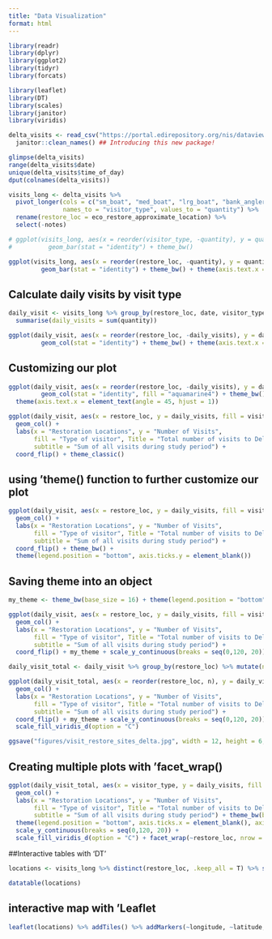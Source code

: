 ```yaml
---
title: "Data Visualization"
format: html
---
```


```r

library(readr)
library(dplyr)
library(ggplot2)
library(tidyr)
library(forcats)

library(leaflet)
library(DT)
library(scales)
library(janitor)
library(viridis)
```

```r
delta_visits <- read_csv("https://portal.edirepository.org/nis/dataviewer?packageid=edi.587.1&entityid=cda8c1384af0089b506d51ad8507641f") %>% 
  janitor::clean_names() ## Introducing this new package!

```

```r

glimpse(delta_visits)
range(delta_visits$date)
unique(delta_visits$time_of_day)
dput(colnames(delta_visits))

```

```r

visits_long <- delta_visits %>% 
  pivot_longer(cols = c("sm_boat", "med_boat", "lrg_boat", "bank_angler", "scientist", "cars"), 
               names_to = "visitor_type", values_to = "quantity") %>% 
  rename(restore_loc = eco_restore_approximate_location) %>% 
  select(-notes)

```

```r

# ggplot(visits_long, aes(x = reorder(visitor_type, -quantity), y = quantity)) + 
#          geom_bar(stat = "identity") + theme_bw()

ggplot(visits_long, aes(x = reorder(restore_loc, -quantity), y = quantity)) + 
         geom_bar(stat = "identity") + theme_bw() + theme(axis.text.x = element_text(angle = 45, hjust = 1))

```

## Calculate daily visits by visit type

```r

daily_visit <- visits_long %>% group_by(restore_loc, date, visitor_type) %>% 
  summarise(daily_visits = sum(quantity))

ggplot(daily_visit, aes(x = reorder(restore_loc, -daily_visits), y = daily_visits)) + 
         geom_col(stat = "identity") + theme_bw() + theme(axis.text.x = element_text(angle = 45, hjust = 1))

```
## Customizing our plot

```r

ggplot(daily_visit, aes(x = reorder(restore_loc, -daily_visits), y = daily_visits)) + 
         geom_col(stat = "identity", fill = "aquamarine4") + theme_bw() + 
  theme(axis.text.x = element_text(angle = 45, hjust = 1))

```

```r

ggplot(daily_visit, aes(x = restore_loc, y = daily_visits, fill = visitor_type)) +
  geom_col() +
  labs(x = "Restoration Locations", y = "Number of Visits",
       fill = "Type of visitor", Title = "Total number of visits to Delta Restoration sites by visitor type",
       subtitle = "Sum of all visits during study period") +
  coord_flip() + theme_classic()

```

## using 'theme() function to further customize our plot

```r
ggplot(daily_visit, aes(x = restore_loc, y = daily_visits, fill = visitor_type)) +
  geom_col() +
  labs(x = "Restoration Locations", y = "Number of Visits",
       fill = "Type of visitor", Title = "Total number of visits to Delta Restoration sites by visitor type",
       subtitle = "Sum of all visits during study period") +
  coord_flip() + theme_bw() +
  theme(legend.position = "bottom", axis.ticks.y = element_blank())

```
## Saving theme into an object

```r

my_theme <- theme_bw(base_size = 16) + theme(legend.position = "bottom", axis.ticks.y = element_blank())

```

```r

ggplot(daily_visit, aes(x = restore_loc, y = daily_visits, fill = visitor_type)) +
  geom_col() +
  labs(x = "Restoration Locations", y = "Number of Visits",
       fill = "Type of visitor", Title = "Total number of visits to Delta Restoration sites by visitor type",
       subtitle = "Sum of all visits during study period") +
  coord_flip() + my_theme + scale_y_continuous(breaks = seq(0,120, 20))

```
```r
daily_visit_total <- daily_visit %>% group_by(restore_loc) %>% mutate(n = sum(daily_visits)) %>% ungroup()

ggplot(daily_visit_total, aes(x = reorder(restore_loc, n), y = daily_visits, fill = visitor_type)) +
  geom_col() +
  labs(x = "Restoration Locations", y = "Number of Visits",
       fill = "Type of visitor", Title = "Total number of visits to Delta Restoration sites by visitor type",
       subtitle = "Sum of all visits during study period") +
  coord_flip() + my_theme + scale_y_continuous(breaks = seq(0,120, 20)) +
  scale_fill_viridis_d(option = "C")

```
```r

ggsave("figures/visit_restore_sites_delta.jpg", width = 12, height = 6, units = "in")

```

## Creating multiple plots with 'facet_wrap()

```r

ggplot(daily_visit_total, aes(x = visitor_type, y = daily_visits, fill = visitor_type)) +
  geom_col() +
  labs(x = "Restoration Locations", y = "Number of Visits",
       fill = "Type of visitor", Title = "Total number of visits to Delta Restoration sites by visitor type",
       subtitle = "Sum of all visits during study period") + theme_bw(base_size = 16) +
  theme(legend.position = "bottom", axis.ticks.x = element_blank(), axis.text.x = element_blank()) +
  scale_y_continuous(breaks = seq(0,120, 20)) + 
  scale_fill_viridis_d(option = "C") + facet_wrap(~restore_loc, nrow = 2)

```
##Interactive tables with 'DT'

```r

locations <- visits_long %>% distinct(restore_loc, .keep_all = T) %>% select(restore_loc, latitude, longitude)


```

```r
datatable(locations)
```

## interactive map with 'Leaflet

```r
leaflet(locations) %>% addTiles() %>% addMarkers(~longitude, ~latitude, popup = ~restore_loc)
```